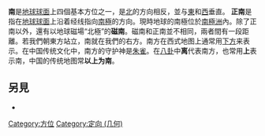{{other uses}}
{{Redirect|南方}}
{{unreferenced|time=2019-04-08T20:13:45+00:00}}
{{方位}}
'''南'''是[[地球球面|地球球面]]上四個基本方位之一，是[[北|北]]的方向相反，並与[[東|東]]和[[西|西]]垂直。 '''正南'''是指在[[地球球面|地球球面]]上沿着经线指向[[南極|南極]]的方向。現時地球的南極位於[[南極洲|南極洲]]內。除了正南以外，還有以地球磁場“北極”的'''磁南'''。磁南和正南並不相同，兩者間有一段距離。若我們朝東方站立，南就在我們的右方。南方在西式地图上通常用[[下方|下方]]来表示。在中国传统文化中，南方的守护神是[[朱雀|朱雀]]。在[[八卦|八卦]]中'''离'''代表南方，也常用'''上'''表示南，中国的传统地图常'''以上为南'''。

==另見==
* {{Lookfrom}}
[[Category:方位|Category:方位]]
[[Category:定向_(几何)|Category:定向 (几何)]]